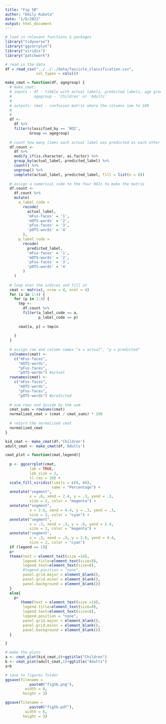 ```yaml
---
title: "Fig 5B"
author: "Emily Kubota"
date: "1/6/2022"
output: html_document
---
```



```r
# load in relevant functions & packages 
library("tidyverse")
library("ggcorrplot")
library("viridis")
library("patchwork")
```


```r
# read in the data 
df = read_csv("../../../data/fascicle_classification.csv",
              col_types = cols())

```

```r
make_cmat = function(df, agegroup) {
  # make_cmat: 
  # inputs : df - tibble with actual labels, predicted labels, age group 
  #          agegroup - 'Children' or 'Adults'
  # 
  # outputs: cmat - confusion matrix where the columns sum to 100 
  #
  # 
  df <-
    df %>%
    filter(classified_by == 'ROI',
           Group == agegroup)
  
  # count how many times each actual label was predicted as each other label
  df.count <-
    df %>%
    modify_if(is.character, as.factor) %>%
    group_by(actual_label, predicted_label) %>%
    count() %>%
    ungroup() %>%
    complete(actual_label, predicted_label, fill = list(n = 0))
  
  # assign a numerical code to the four ROIs to make the matrix
  df.count <-
    df.count %>%
    mutate(
      a_label_code =
        recode(
          actual_label,
          'mFus-faces' = '1',
          'mOTS-words' = '2',
          'pFus-faces' = '3',
          'pOTS-words' = '4'
        ),
      p_label_code =
        recode(
          predicted_label,
          'mFus-faces' = '1',
          'mOTS-words' = '2',
          'pFus-faces' = '3',
          'pOTS-words' = '4'
        )
    )
  
  # loop over the indices and fill in
  cmat <- matrix(, nrow = 4, ncol = 4)
  for (a in 1:4) {
    for (p in 1:4) {
      tmp <-
        df.count %>%
        filter(a_label_code == a,
               p_label_code == p)
      
      cmat[a, p] = tmp$n
      
    }
  }
  
  # assign row and column names "a = actual", "p = predicted"
  colnames(cmat) <-
    c("mFus-faces",
      "mOTS-words",
      "pFus-faces",
      "pOTS-words") #actual
  rownames(cmat) <-
    c("mFus-faces",
      "mOTS-words",
      "pFus-faces",
      "pOTS-words") #predicted
  
  # sum rows and divide by the sum
  cmat_sums = rowSums(cmat)
  normalized_cmat = (cmat / cmat_sums) * 100
  
  # return the normalized cmat
  normalized_cmat
}
```

```r
kid_cmat <- make_cmat(df,'Children')
adult_cmat <- make_cmat(df,'Adults')
```

```r
cmat_plot = function(cmat,legend){
  
  p <- ggcorrplot(cmat,
           lab = TRUE,
           lab_size = 2,
           tl.cex = 10) +
  scale_fill_viridis(limits = c(0, 80),
                     name = "Percentage") +
  annotate("segment",
           x = .6, xend = 2.4, y = .3, yend = .3,
           size = 2, color = "magenta") +
  annotate("segment",
           x = 2.6, xend = 4.4, y = .3, yend = .3,
           size = 2, color = "cyan") +
  annotate("segment",
           x = .3, xend = .3, y = .6, yend = 2.4,
           size = 2, color = "magenta") +
  annotate("segment",
           x = .3, xend = .3, y = 2.6, yend = 4.4,
           size = 2, color = "cyan")
  if (legend == 1){
  p+
  theme(text = element_text(size =14),
        legend.title=element_text(size=8),
        legend.text=element_text(size=8),
        #legend.position = "none",
        panel.grid.major = element_blank(),
        panel.grid.minor = element_blank(),
        panel.background = element_blank())
  }
  else{
    p+ 
       theme(text = element_text(size =14),
        legend.title=element_text(size=8),
        legend.text=element_text(size=8),
        legend.position = "none",
        panel.grid.major = element_blank(),
        panel.grid.minor = element_blank(),
        panel.background = element_blank())
  }

}
```


```r
# make the plots
a <- cmat_plot(kid_cmat,0)+ggtitle("Children")
b <- cmat_plot(adult_cmat,1)+ggtitle("Adults")
a+b
```

```r
# save to figures folder
ggsave(filename = 
           paste0("fig5b.png"),
         width = 6,
        height = 3)

ggsave(filename = 
           paste0("fig5b.pdf"),
         width = 6,
        height = 3)
```